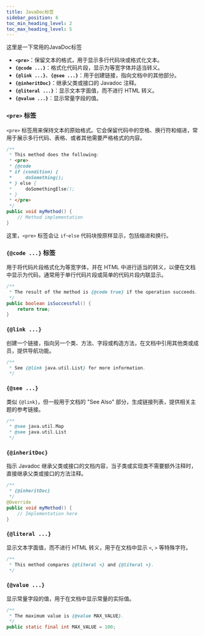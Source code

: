 ```yaml
---
title: JavaDoc标签
sidebar_position: 6
toc_min_heading_level: 2
toc_max_heading_level: 5
---
```


这里是一下常用的JavaDoc标签

- **`<pre>`**：保留文本的格式，用于显示多行代码块或格式化文本。
- **`{@code ...}`**：格式化代码片段，显示为等宽字体并适当转义。
- **`{@link ...}`**、**`{@see ...}`**：用于创建链接，指向文档中的其他部分。
- **`{@inheritDoc}`**：继承父类或接口的 Javadoc 注释。
- **`{@literal ...}`**：显示文本字面值，而不进行 HTML 转义。
- **`{@value ...}`**：显示常量字段的值。



### `<pre>` 标签

`<pre>` 标签用来保持文本的原始格式。它会保留代码中的空格、换行符和缩进，常用于展示多行代码、表格、或者其他需要严格格式的内容。

```java
/**
 * This method does the following:
 * <pre>
 * {@code
 * if (condition) {
 *     doSomething();
 * } else {
 *     doSomethingElse();
 * }
 * </pre>
 */
public void myMethod() {
    // Method implementation
}
```

这里，`<pre>` 标签会让 `if`-`else` 代码块按原样显示，包括缩进和换行。



### `{@code ...}` 标签

用于将代码片段格式化为等宽字体，并在 HTML 中进行适当的转义，以便在文档中显示为代码，通常用于单行代码片段或简单的代码片段内联显示。

```java
/**
 * The result of the method is {@code true} if the operation succeeds.
 */
public boolean isSuccessful() {
    return true;
}
```



### `{@link ...}`

创建一个链接，指向另一个类、方法、字段或构造方法，在文档中引用其他类或成员，提供导航功能。

```java
/**
 * See {@link java.util.List} for more information.
 */
```



### `{@see ...}`

类似 `{@link}`，但一般用于文档的 "See Also" 部分，生成链接列表，提供相关主题的参考链接。

```java
/**
 * @see java.util.Map
 * @see java.util.List
 */
```



### `{@inheritDoc}`

指示 Javadoc 继承父类或接口的文档内容，当子类或实现类不需要额外注释时，直接继承父类或接口的方法注释。

```java
/**
 * {@inheritDoc}
 */
@Override
public void myMethod() {
    // Implementation here
}
```



### `{@literal ...}`

显示文本字面值，而不进行 HTML 转义，用于在文档中显示 `<`, `>` 等特殊字符。

```java
/**
 * This method compares {@literal <} and {@literal >}.
 */
```



### `{@value ...}`

显示常量字段的值，用于在文档中显示常量的实际值。

```java
/**
 * The maximum value is {@value MAX_VALUE}.
 */
public static final int MAX_VALUE = 100;
```

